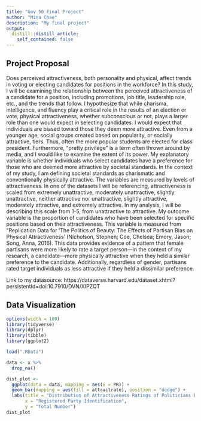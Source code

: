 ```yaml
---
title: "Gov 50 Final Project"
author: "Mina Chae"
description: "My final project"
output:
  distill::distill_article:
    self_contained: false
---
```




## Project Proposal

Does perceived attractiveness, both personality and physical, affect trends in voting or electing candidates for positions in the workforce? In this study, I will be examining the relationship between the perceived attractiveness of a candidate for a position, including promotions, job title, leadership role, etc., and the trends that follow. I hypothesize that while charisma, intelligence, and fluency play a critical role in the results of an election or vote, physical attractiveness, whether subconscious or not, plays a larger role than one would expect in selecting candidates. I would expect that individuals are biased toward those they deem more attractive. Even from a younger age, social groups created based on popularity, or socially attractive, tiers. Thus, often the more popular students are elected for class president. Furthermore, "pretty privilege" is a term often thrown around by media, and I would like to examine the extent of its power. My explanatory variable is whether individuals who select candidates have a preference for those who are deemed more attractive by societal standards. In the context of my study, I am defining societal standards as charismatic and conventionally physically attractive. The variables are measured by levels of attractiveness. In one of the datasets I will be referencing, attractiveness is scaled from extremely unattractive, moderately unattractive, slightly unattractive, neither attractive nor unattractive, slightly attractive, moderately attractive, and extremely attractive. In my analysis, I will be describing this scale from 1-5, from unattractive to attractive. My outcome variable is the proportion of candidates who have been selected for specific positions based on their attractiveness. This variable is measured from "Replication Data for 'The Politics of Beauty: The Effects of Partisan Bias on Physical Attractiveness' (Nicholson, Stephen; Coe, Chelsea; Emory, Jason; Song, Anna, 2016). This data provides evidence of a pattern that female partisans were more likely to rate a target person—in the context of my research, a candidate—more physically attractive when they held a similar preference to the candidate. Additionally, regardless of gender, partisans rated target individuals as less attractive if they held a dissimilar preference.

Link to my datasource: https://dataverse.harvard.edu/dataset.xhtml?persistentId=doi:10.7910/DVN/XIPZQT

## Data Visualization

```r
options(width = 100)
library(tidyverse)
library(dplyr)
library(tibble)
library(ggplot2)
```

```r
load(".RData")

data <- x %>%
  drop_na()

dist_plot <-
  ggplot(data = data, mapping = aes(x = PR)) +
  geom_bar(mapping = aes(fill = attractrate), position = "dodge") +
  labs(title = "Distribution of Attractiveness Ratings of Politicians by Party Identification",
       x = "Registered Party Identification",
       y = "Total Number")
dist_plot

```

```r

```

